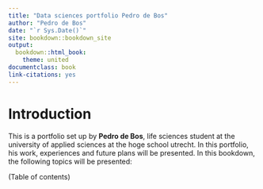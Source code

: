 ```yaml
--- 
title: "Data sciences portfolio Pedro de Bos"
author: "Pedro de Bos"
date: "`r Sys.Date()`"
site: bookdown::bookdown_site
output: 
  bookdown::html_book: 
    theme: united
documentclass: book
link-citations: yes
---
```


# Introduction

This is a portfolio set up by __Pedro de Bos__, life sciences student at the university of applied sciences at the hoge school utrecht. In this portfolio, his work, experiences and future plans will be presented. In this bookdown, the following topics will be presented:

(Table of contents)
